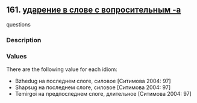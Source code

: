 ## 161. <a href =  'https://agricolamz.github.io/The_Circassian_Isoglosses_Database/161.html'>ударение в слове с вопросительным -a</a>
questions

### Description



### Values
There are the following value for each idiom:

* Bzhedug  на последнем слоге, силовое [Ситимова 2004: 97] 
* Shapsug  на последнем слоге, силовое [Ситимова 2004: 97] 
* Temirgoi  на предпоследнем слоге, длительное [Ситимова 2004: 97] 

